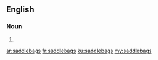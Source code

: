 ==English==

===Noun===
{{head|en|noun plural form}}

# {{plural of|saddlebag|lang=en}}

[[ar:saddlebags]]
[[fr:saddlebags]]
[[ku:saddlebags]]
[[my:saddlebags]]